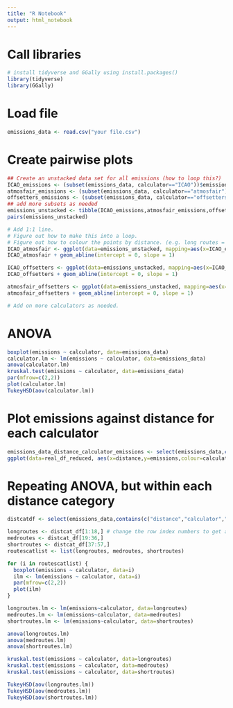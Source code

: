 ```yaml
---
title: "R Notebook"
output: html_notebook
---
```


# Call libraries
```r
# install tidyverse and GGally using install.packages()
library(tidyverse)
library(GGally)
```

# Load file
```r
emissions_data <- read.csv("your file.csv")
```

# Create pairwise plots
```r
## Create an unstacked data set for all emissions (how to loop this?)
ICAO_emissions <- (subset(emissions_data, calculator=="ICAO"))$emissions
atmosfair_emissions <- (subset(emissions_data, calculator=="atmosfair"))$emissions
offsetters_emissions <- (subset(emissions_data, calculator=="offsetters"))$emissions
## add more subsets as needed 
emissions_unstacked <- tibble(ICAO_emissions,atmosfair_emissions,offsetters_emissions) # add on other columns as needed 
pairs(emissions_unstacked)

# Add 1:1 line. 
# Figure out how to make this into a loop.
# Figure out how to colour the points by distance. (e.g. long routes = red, med routes = yellow)
ICAO_atmosfair <- ggplot(data=emissions_unstacked, mapping=aes(x=ICAO_emissions,y=atmosfair_emissions)) + geom_point()
ICAO_atmosfair + geom_abline(intercept = 0, slope = 1)

ICAO_offsetters <- ggplot(data=emissions_unstacked, mapping=aes(x=ICAO_emissions,y=offsetters_emissions)) + geom_point()
ICAO_offsetters + geom_abline(intercept = 0, slope = 1)

atmosfair_offsetters <- ggplot(data=emissions_unstacked, mapping=aes(x=atmosfair_emissions,y=offsetters_emissions)) + geom_point()
atmosfair_offsetters + geom_abline(intercept = 0, slope = 1)

# Add on more calculators as needed. 
```

# ANOVA
```r
boxplot(emissions ~ calculator, data=emissions_data)
calculator.lm <- lm(emissions ~ calculator, data=emissions_data)
anova(calculator.lm)
kruskal.test(emissions ~ calculator, data=emissions_data)
par(mfrow=c(2,2))
plot(calculator.lm)
TukeyHSD(aov(calculator.lm))
```

# Plot emissions against distance for each calculator
```r
emissions_data_distance_calculator_emissions <- select(emissions_data,contains(c("distance","calculator","emissions")))
ggplot(data=real_df_reduced, aes(x=distance,y=emissions,colour=calculator)) + geom_point() + geom_smooth()
```

# Repeating ANOVA, but within each distance category
```r
distcatdf <- select(emissions_data,contains(c("distance","calculator","emissions","distcat")))

longroutes <- distcat_df[1:18,] # change the row index numbers to get all longroutes, medroutes, shortroutes 
medroutes <- distcat_df[19:36,]
shortroutes <- distcat_df[37:57,]
routescatlist <- list(longroutes, medroutes, shortroutes)

for (i in routescatlist) {
  boxplot(emissions ~ calculator, data=i)
  ilm <- lm(emissions ~ calculator, data=i)
  par(mfrow=c(2,2))
  plot(ilm)
}

longroutes.lm <- lm(emissions~calculator, data=longroutes)
medroutes.lm <- lm(emissions~calculator, data=medroutes)
shortroutes.lm <- lm(emissions~calculator, data=shortroutes)

anova(longroutes.lm)
anova(medroutes.lm)
anova(shortroutes.lm)

kruskal.test(emissions ~ calculator, data=longroutes)
kruskal.test(emissions ~ calculator, data=medroutes)
kruskal.test(emissions ~ calculator, data=shortroutes)

TukeyHSD(aov(longroutes.lm))
TukeyHSD(aov(medroutes.lm))
TukeyHSD(aov(shortroutes.lm))
```



